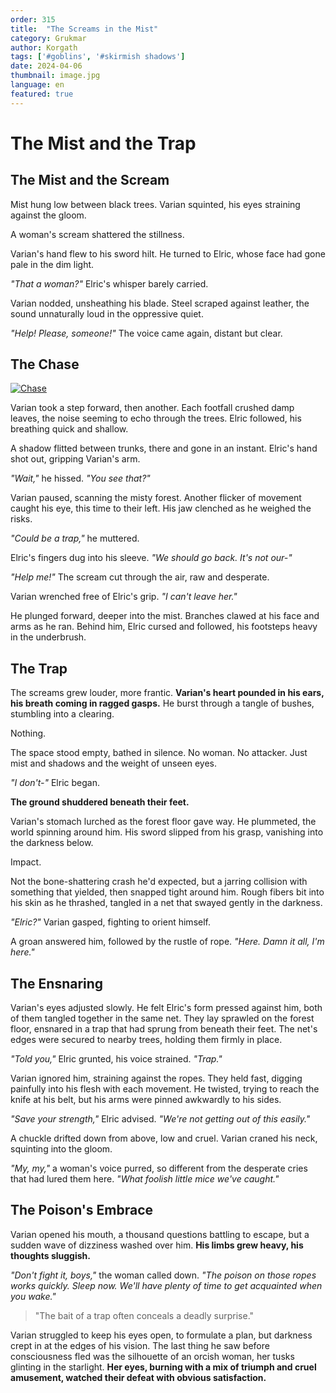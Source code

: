 ```yaml
---
order: 315
title:  "The Screams in the Mist"
category: Grukmar
author: Korgath
tags: ['#goblins', '#skirmish shadows']
date: 2024-04-06
thumbnail: image.jpg
language: en
featured: true
---
```


# The Mist and the Trap

## The Mist and the Scream

Mist hung low between black trees. Varian squinted, his eyes straining against the gloom. 

A woman's scream shattered the stillness.

Varian's hand flew to his sword hilt. He turned to Elric, whose face had gone pale in the dim light.

*"That a woman?"* Elric's whisper barely carried.

Varian nodded, unsheathing his blade. Steel scraped against leather, the sound unnaturally loud in the oppressive quiet.

*"Help! Please, someone!"* The voice came again, distant but clear.

## The Chase

[![Chase](https://i.imgur.com/dzGbmsn.jpg)](https://i.imgur.com/dzGbmsn.jpg)

Varian took a step forward, then another. Each footfall crushed damp leaves, the noise seeming to echo through the trees. Elric followed, his breathing quick and shallow.

A shadow flitted between trunks, there and gone in an instant. Elric's hand shot out, gripping Varian's arm.

*"Wait,"* he hissed. *"You see that?"*

Varian paused, scanning the misty forest. Another flicker of movement caught his eye, this time to their left. His jaw clenched as he weighed the risks.

*"Could be a trap,"* he muttered.

Elric's fingers dug into his sleeve. *"We should go back. It's not our-"*

*"Help me!"* The scream cut through the air, raw and desperate.

Varian wrenched free of Elric's grip. *"I can't leave her."*

He plunged forward, deeper into the mist. Branches clawed at his face and arms as he ran. Behind him, Elric cursed and followed, his footsteps heavy in the underbrush.

## The Trap

The screams grew louder, more frantic. **Varian's heart pounded in his ears, his breath coming in ragged gasps.** He burst through a tangle of bushes, stumbling into a clearing.

Nothing.

The space stood empty, bathed in silence. No woman. No attacker. Just mist and shadows and the weight of unseen eyes.

*"I don't-"* Elric began.

**The ground shuddered beneath their feet.**

Varian's stomach lurched as the forest floor gave way. He plummeted, the world spinning around him. His sword slipped from his grasp, vanishing into the darkness below.

Impact.

Not the bone-shattering crash he'd expected, but a jarring collision with something that yielded, then snapped tight around him. Rough fibers bit into his skin as he thrashed, tangled in a net that swayed gently in the darkness.

*"Elric?"* Varian gasped, fighting to orient himself.

A groan answered him, followed by the rustle of rope. *"Here. Damn it all, I'm here."*

## The Ensnaring

Varian's eyes adjusted slowly. He felt Elric's form pressed against him, both of them tangled together in the same net. They lay sprawled on the forest floor, ensnared in a trap that had sprung from beneath their feet. The net's edges were secured to nearby trees, holding them firmly in place.

*"Told you,"* Elric grunted, his voice strained. *"Trap."*

Varian ignored him, straining against the ropes. They held fast, digging painfully into his flesh with each movement. He twisted, trying to reach the knife at his belt, but his arms were pinned awkwardly to his sides.

*"Save your strength,"* Elric advised. *"We're not getting out of this easily."*

A chuckle drifted down from above, low and cruel. Varian craned his neck, squinting into the gloom. 

*"My, my,"* a woman's voice purred, so different from the desperate cries that had lured them here. *"What foolish little mice we've caught."*

## The Poison's Embrace

Varian opened his mouth, a thousand questions battling to escape, but a sudden wave of dizziness washed over him. **His limbs grew heavy, his thoughts sluggish.**

*"Don't fight it, boys,"* the woman called down. *"The poison on those ropes works quickly. Sleep now. We'll have plenty of time to get acquainted when you wake."*

> "The bait of a trap often conceals a deadly surprise."

Varian struggled to keep his eyes open, to formulate a plan, but darkness crept in at the edges of his vision. The last thing he saw before consciousness fled was the silhouette of an orcish woman, her tusks glinting in the starlight. **Her eyes, burning with a mix of triumph and cruel amusement, watched their defeat with obvious satisfaction.**